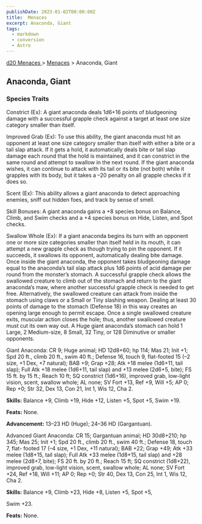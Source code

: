 ```yaml
---
publishDate: 2023-01-02T00:00:00Z
title:  Menaces
excerpt: Anaconda, Giant
tags:
  - markdown
  - conversion
  - Astro
---
```


[ d20 Menaces ](/#menacesD20) > [ Menaces](menaces-d20-menaces-index) > Anaconda, Giant

##  Anaconda, Giant

###  Species Traits

Constrict (Ex): A giant anaconda deals 1d6+16 points of bludgeoning damage
with a successful grapple check against a target at least one size category
smaller than itself.

Improved Grab (Ex): To use this ability, the giant anaconda must hit an
opponent at least one size category smaller than itself with either a bite or
a tail slap attack. If it gets a hold, it automatically deals bite or tail
slap damage each round that the hold is maintained, and it can constrict in
the same round and attempt to swallow in the next round. If the giant anaconda
wishes, it can continue to attack with its tail or its bite (not both) while
it grapples with its body, but it takes a –20 penalty on all grapple checks if
it does so.

Scent (Ex): This ability allows a giant anaconda to detect approaching
enemies, sniff out hidden foes, and track by sense of smell.

Skill Bonuses: A giant anaconda gains a +8 species bonus on Balance, Climb,
and Swim checks and a +4 species bonus on Hide, Listen, and Spot checks.

Swallow Whole (Ex): If a giant anaconda begins its turn with an opponent one
or more size categories smaller than itself held in its mouth, it can attempt
a new grapple check as though trying to pin the opponent. If it succeeds, it
swallows its opponent, automatically dealing bite damage. Once inside the
giant anaconda, the opponent takes bludgeoning damage equal to the anaconda’s
tail slap attack plus 1d6 points of acid damage per round from the monster’s
stomach. A successful grapple check allows the swallowed creature to climb out
of the stomach and return to the giant anaconda’s maw, where another
successful grapple check is needed to get free. Alternatively, the swallowed
creature can attack from inside the stomach using claws or a Small or Tiny
slashing weapon. Dealing at least 30 points of damage to the stomach (Defense
18) in this way creates an opening large enough to permit escape. Once a
single swallowed creature exits, muscular action closes the hole; thus,
another swallowed creature must cut its own way out. A Huge giant anaconda’s
stomach can hold 1 Large, 2 Medium-size, 8 Small, 32 Tiny, or 128 Diminutive
or smaller opponents.

Giant Anaconda: CR 9; Huge animal; HD 12d8+60; hp 114; Mas 21; Init +1; Spd 20
ft., climb 20 ft., swim 40 ft.; Defense 16, touch 9, flat-footed 15 (–2 size,
+1 Dex, +7 natural); BAB +9; Grap +28; Atk +18 melee (1d6+11, tail slap); Full
Atk +18 melee (1d6+11, tail slap) and +13 melee (2d6+5, bite); FS 15 ft. by 15
ft.; Reach 10 ft; SQ constrict (1d6+16), improved grab, low-light vision,
scent, swallow whole; AL none; SV Fort +13, Ref +9, Will +5; AP 0; Rep +0; Str
32, Dex 13, Con 21, Int 1, Wis 12, Cha 2.

**Skills:** Balance +9, Climb +19, Hide +12, Listen +5, Spot +5, Swim +19.

**Feats:** None.

**Advancement:** 13–23 HD (Huge); 24–36 HD (Gargantuan).

Advanced Giant Anaconda: CR 15; Gargantuan animal; HD 30d8+210; hp 345; Mas
25; Init +1; Spd 20 ft., climb 20 ft., swim 40 ft.; Defense 18, touch 7, flat-
footed 17 (–4 size, +1 Dex, +11 natural); BAB +22; Grap +49; Atk +33 melee
(1d8+15, tail slap); Full Atk +33 melee (1d8+15, tail slap) and +28 melee
(2d8+7, bite); FS 20 ft. by 20 ft.; Reach 15 ft; SQ constrict (1d8+22),
improved grab, low-light vision, scent, swallow whole; AL none; SV Fort +24,
Ref +18, Will +11; AP 0; Rep +0; Str 40, Dex 13, Con 25, Int 1, Wis 12, Cha 2.

**Skills:** Balance +9, Climb +23, Hide +8, Listen +5, Spot +5,

Swim +23.

**Feats:** None.

